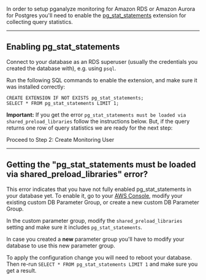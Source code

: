 In order to setup pganalyze monitoring for Amazon RDS or Amazon Aurora for Postgres you'll need to enable the [pg_stat_statements](https://www.postgresql.org/docs/current/pgstatstatements.html) extension for collecting query statistics.

---

## Enabling pg_stat_statements

Connect to your database as an RDS superuser (usually the credentials you created the database with), e.g. using `psql`.

Run the following SQL commands to enable the extension, and make sure it was installed correctly:

```
CREATE EXTENSION IF NOT EXISTS pg_stat_statements;
SELECT * FROM pg_stat_statements LIMIT 1;
```

**Important:** If you get the error `pg_stat_statements must be loaded via shared_preload_libraries` follow the instructions below. But, if the query returns one row of query statistics we are ready for the next step:

<Link className="btn btn-success" to="02_create_monitoring_user">
  Proceed to Step 2: Create Monitoring User
</Link>

---

## Getting the "pg_stat_statements must be loaded via shared_preload_libraries" error?

This error indicates that you have not fully enabled pg_stat_statements in your database yet. To enable it, go to your [AWS Console](https://console.aws.amazon.com/rds/), modify your existing custom DB Parameter Group, or create a new custom DB Parameter Group.

In the custom parameter group, modify the `shared_preload_libraries` setting and make sure it includes `pg_stat_statements`.

In case you created a **new** parameter group you'll have to modify your database to use this new parameter group.

To apply the configuration change you will need to reboot your database. Then re-run `SELECT * FROM pg_stat_statements LIMIT 1` and make sure you get a result.
